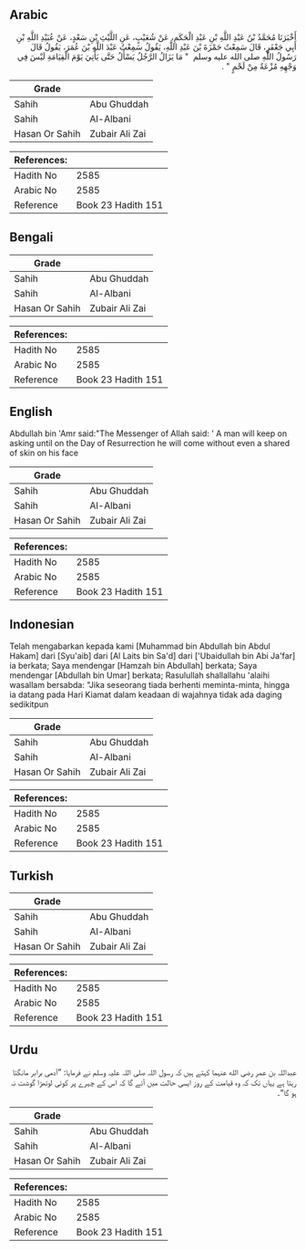 ## Arabic


<div dir="rtl" lang="ar" style={{fontSize:'larger',backgroundColor:'#f8f9fa',padding:20}}>
أَخْبَرَنَا مُحَمَّدُ بْنُ عَبْدِ اللَّهِ بْنِ عَبْدِ الْحَكَمِ، عَنْ شُعَيْبٍ، عَنِ اللَّيْثِ بْنِ سَعْدٍ، عَنْ عُبَيْدِ اللَّهِ بْنِ أَبِي جَعْفَرٍ، قَالَ سَمِعْتُ حَمْزَةَ بْنَ عَبْدِ اللَّهِ، يَقُولُ سَمِعْتُ عَبْدَ اللَّهِ بْنَ عُمَرَ، يَقُولُ قَالَ رَسُولُ اللَّهِ صلى الله عليه وسلم ‏ "‏ مَا يَزَالُ الرَّجُلُ يَسْأَلُ حَتَّى يَأْتِيَ يَوْمَ الْقِيَامَةِ لَيْسَ فِي وَجْهِهِ مُزْعَةٌ مِنْ لَحْمٍ ‏"‏ ‏.‏
</div>
<div style={{backgroundColor:'#f8f9fa',padding:20, marginBottom: 10}}><table> <thead> <tr> <th>Grade</th> <th></th> </tr> </thead> <tbody> <tr><td>Sahih</td><td>Abu Ghuddah</td></tr><tr><td>Sahih</td><td>Al-Albani</td></tr><tr><td>Hasan Or Sahih</td><td>Zubair Ali Zai</td></tr></tbody></table><table> <thead> <tr> <th>References:</th> <th></th> </tr> </thead> <tbody><tr><td>Hadith No</td><td>2585</td></tr><tr><td>Arabic No</td><td>2585</td></tr><tr><td>Reference</td><td>Book 23 Hadith 151</td></tr></tbody></table></div>

## Bengali


<div dir="ltr" lang="bn" style={{fontSize:'larger',backgroundColor:'#f8f9fa',padding:20}}>

</div>
<div style={{backgroundColor:'#f8f9fa',padding:20, marginBottom: 10}}><table> <thead> <tr> <th>Grade</th> <th></th> </tr> </thead> <tbody> <tr><td>Sahih</td><td>Abu Ghuddah</td></tr><tr><td>Sahih</td><td>Al-Albani</td></tr><tr><td>Hasan Or Sahih</td><td>Zubair Ali Zai</td></tr></tbody></table><table> <thead> <tr> <th>References:</th> <th></th> </tr> </thead> <tbody><tr><td>Hadith No</td><td>2585</td></tr><tr><td>Arabic No</td><td>2585</td></tr><tr><td>Reference</td><td>Book 23 Hadith 151</td></tr></tbody></table></div>

## English


<div dir="ltr" lang="en" style={{fontSize:'larger',backgroundColor:'#f8f9fa',padding:20}}>
Abdullah bin 'Amr said:"The Messenger of Allah said: ' A man will keep on asking until on the Day of Resurrection he will come without even a shared of skin on his face
</div>
<div style={{backgroundColor:'#f8f9fa',padding:20, marginBottom: 10}}><table> <thead> <tr> <th>Grade</th> <th></th> </tr> </thead> <tbody> <tr><td>Sahih</td><td>Abu Ghuddah</td></tr><tr><td>Sahih</td><td>Al-Albani</td></tr><tr><td>Hasan Or Sahih</td><td>Zubair Ali Zai</td></tr></tbody></table><table> <thead> <tr> <th>References:</th> <th></th> </tr> </thead> <tbody><tr><td>Hadith No</td><td>2585</td></tr><tr><td>Arabic No</td><td>2585</td></tr><tr><td>Reference</td><td>Book 23 Hadith 151</td></tr></tbody></table></div>

## Indonesian


<div dir="ltr" lang="id" style={{fontSize:'larger',backgroundColor:'#f8f9fa',padding:20}}>
Telah mengabarkan kepada kami [Muhammad bin Abdullah bin Abdul Hakam] dari [Syu'aib] dari [Al Laits bin Sa'd] dari ['Ubaidullah bin Abi Ja'far] ia berkata; Saya mendengar [Hamzah bin Abdullah] berkata; Saya mendengar [Abdullah bin Umar] berkata; Rasulullah shallallahu 'alaihi wasallam bersabda: "Jika seseorang tiada berhenti meminta-minta, hingga ia datang pada Hari Kiamat dalam keadaan di wajahnya tidak ada daging sedikitpun
</div>
<div style={{backgroundColor:'#f8f9fa',padding:20, marginBottom: 10}}><table> <thead> <tr> <th>Grade</th> <th></th> </tr> </thead> <tbody> <tr><td>Sahih</td><td>Abu Ghuddah</td></tr><tr><td>Sahih</td><td>Al-Albani</td></tr><tr><td>Hasan Or Sahih</td><td>Zubair Ali Zai</td></tr></tbody></table><table> <thead> <tr> <th>References:</th> <th></th> </tr> </thead> <tbody><tr><td>Hadith No</td><td>2585</td></tr><tr><td>Arabic No</td><td>2585</td></tr><tr><td>Reference</td><td>Book 23 Hadith 151</td></tr></tbody></table></div>

## Turkish


<div dir="ltr" lang="tr" style={{fontSize:'larger',backgroundColor:'#f8f9fa',padding:20}}>

</div>
<div style={{backgroundColor:'#f8f9fa',padding:20, marginBottom: 10}}><table> <thead> <tr> <th>Grade</th> <th></th> </tr> </thead> <tbody> <tr><td>Sahih</td><td>Abu Ghuddah</td></tr><tr><td>Sahih</td><td>Al-Albani</td></tr><tr><td>Hasan Or Sahih</td><td>Zubair Ali Zai</td></tr></tbody></table><table> <thead> <tr> <th>References:</th> <th></th> </tr> </thead> <tbody><tr><td>Hadith No</td><td>2585</td></tr><tr><td>Arabic No</td><td>2585</td></tr><tr><td>Reference</td><td>Book 23 Hadith 151</td></tr></tbody></table></div>

## Urdu


<div dir="rtl" lang="ur" style={{fontSize:'larger',backgroundColor:'#f8f9fa',padding:20}}>
عبداللہ بن عمر رضی الله عنہما کہتے ہیں کہ رسول اللہ صلی اللہ علیہ وسلم نے فرمایا: ”آدمی برابر مانگتا رہتا ہے یہاں تک کہ وہ قیامت کے روز ایسی حالت میں آئے گا کہ اس کے چہرے پر کوئی لوتھڑا گوشت نہ ہو گا“۔
</div>
<div style={{backgroundColor:'#f8f9fa',padding:20, marginBottom: 10}}><table> <thead> <tr> <th>Grade</th> <th></th> </tr> </thead> <tbody> <tr><td>Sahih</td><td>Abu Ghuddah</td></tr><tr><td>Sahih</td><td>Al-Albani</td></tr><tr><td>Hasan Or Sahih</td><td>Zubair Ali Zai</td></tr></tbody></table><table> <thead> <tr> <th>References:</th> <th></th> </tr> </thead> <tbody><tr><td>Hadith No</td><td>2585</td></tr><tr><td>Arabic No</td><td>2585</td></tr><tr><td>Reference</td><td>Book 23 Hadith 151</td></tr></tbody></table></div>